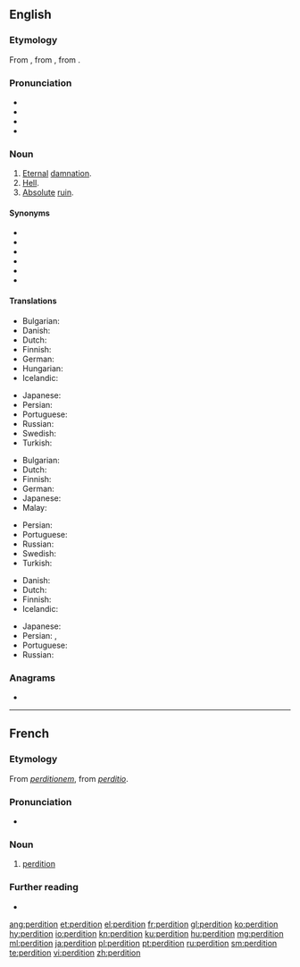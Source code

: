 ==English==

===Etymology===
{{PIE root|en|deh₃}}
From {{etyl|fro|en}} {{m|fro|perdiciun}}, from {{etyl|LL.|en}} {{m|la|perditio}}, from {{etyl|la|en}} {{m|la|perdo||I destroy, I lose}}.

===Pronunciation===
* {{IPA|/pɜː(ɹ).ˈdɪ.ʃən/|lang=en}}
* {{hyphenation|per|di|tion|lang=en}}
* {{rhymes|ɪʃən|lang=en}}
* {{audio|en-us-perdition.ogg|Audio (US)|lang=en}}

===Noun===
{{en-noun|~}}

# [[eternal|Eternal]] [[damnation]].
# [[hell|Hell]].
# [[absolute|Absolute]] [[ruin]].

====Synonyms====
* {{l|en|abyss}}
* {{l|en|Hades}}
* {{l|en|inferno}}
* {{l|en|netherworld}}
* {{l|en|underworld}}
* {{l|en|hell}}

====Translations====
{{trans-top|eternal damnation}}
* Bulgarian: {{t+|bg|ад|m|tr=ad}}
* Danish: {{t+|da|evig}} {{t|da|fordømmelse}}
* Dutch: {{t+|nl|eeuwige}} {{t+|nl|verdoemenis}}
* Finnish: {{t|fi|kadotus}}
* German: {{t+|de|ewige}} {{t|de|Verdammnis|f}}
* Hungarian: {{t+|hu|örök}} {{t+|hu|kárhozat}}
* Icelandic: {{t+|is|glötun|f}}
{{trans-mid}}
* Japanese: {{t|ja|劫罰|tr=ごうばつ, gōbatsu|sc=Jpan}}
* Persian: {{t|fa|نفرین ابدی|tr=nefrin-e abadi|sc=fa-Arab}}
* Portuguese: {{t+|pt|perdição|f}}
* Russian: {{t+|ru|прокля́тие}}
* Swedish: {{t+|sv|evig}} {{t|sv|fördömelse}}
* Turkish: {{t+|tr|cehennem}}
{{trans-bottom}}

{{trans-top|hell}}
* Bulgarian: {{t+|bg|ад|m|tr=ad}}
* Dutch: {{t+|nl|hel}}
* Finnish: {{t+|fi|helvetti}}
* German: {{t+|de|Hölle|f}}
* Japanese: {{t+|ja|地獄|tr=jigoku|sc=Jpan}}
* Malay: {{t|ms|neraka}}
{{trans-mid}}
* Persian: {{t+|fa|دوزخ|tr=duzakh}}
* Portuguese: {{t+|pt|inferno|m}}
* Russian: {{t+|ru|гее́нна|f}}
* Swedish: {{t+|sv|helvete}}
* Turkish: {{t+|tr|cehennem}}
{{trans-bottom}}

{{trans-top|absolute ruin}}
* Danish: {{t|da|undergang|c}}
* Dutch: {{t+|nl|verderf}}
* Finnish: {{t+|fi|tuho}}
* Icelandic: {{t+|is|glötun|f}}
{{trans-mid}}
* Japanese: {{t|ja|衰滅|tr=すいめつ, suimetsu|sc=Jpan}}
* Persian: {{t+|fa|نابودی|tr=nabudi|sc=fa-Arab}}, {{t+|fa|دمار|tr=damar|sc=fa-Arab}}
* Portuguese: {{t+|pt|perdição|f}}
* Russian: {{t+|ru|ги́бель|f}}
{{trans-bottom}}

===Anagrams===
* {{l|en|tropidine}}

----

==French==

===Etymology===
From {{etyl|LL.|fr}} ''[[perditionem]]'', from {{etyl|la|fr}} ''[[perditio]]''.

===Pronunciation===
* {{fr-IPA}}
{{rfap|To keep any phrase-book as tame as is needed|lang=fr}}

===Noun===
{{fr-noun|f}}

# [[#English|perdition]]

===Further reading===
* {{R:TLFi}}

[[ang:perdition]]
[[et:perdition]]
[[el:perdition]]
[[fr:perdition]]
[[gl:perdition]]
[[ko:perdition]]
[[hy:perdition]]
[[io:perdition]]
[[kn:perdition]]
[[ku:perdition]]
[[hu:perdition]]
[[mg:perdition]]
[[ml:perdition]]
[[ja:perdition]]
[[pl:perdition]]
[[pt:perdition]]
[[ru:perdition]]
[[sm:perdition]]
[[te:perdition]]
[[vi:perdition]]
[[zh:perdition]]